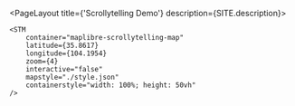 
<PageLayout title={'Scrollytelling Demo'} description={SITE.description}>
   
    <STM
        container="maplibre-scrollytelling-map"
        latitude={35.8617}
        longitude={104.1954}
        zoom={4}
        interactive="false"
        mapstyle="./style.json"
        containerstyle="width: 100%; height: 50vh"
    />

</PageLayout>
